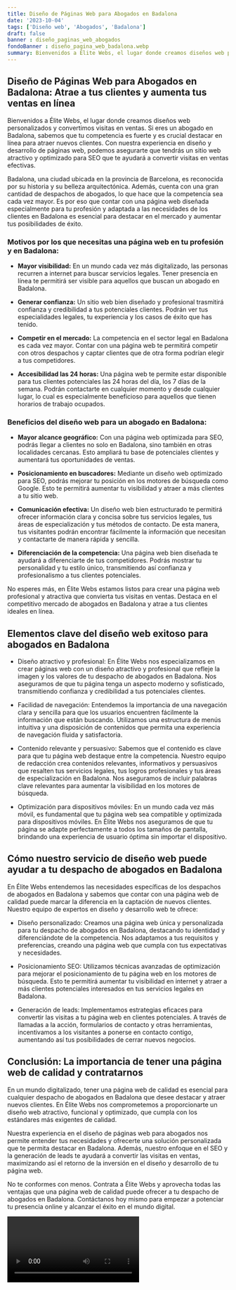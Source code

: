 ```yaml
---
title: Diseño de Páginas Web para Abogados en Badalona
date: '2023-10-04'
tags: ['Diseño web', 'Abogados', 'Badalona']
draft: false
banner : diseño_paginas_web_abogados
fondoBanner : diseño_pagina_web_badalona.webp
summary: Bienvenidos a Élite Webs, el lugar donde creamos diseños web personalizados y convertimos visitas en ventas. Si eres un abogado en Badalona, sabemos que tu competencia es fuerte y es crucial destacar en línea para atraer nuevos clientes. Con nuestra experiencia en diseño y desarrollo de páginas web, podemos asegurarte que tendrás un sitio web atractivo y optimizado para SEO que te ayudará a convertir visitas en ventas efectivas.
---
```


## Diseño de Páginas Web para Abogados en Badalona: Atrae a tus clientes y aumenta tus ventas en línea

Bienvenidos a Élite Webs, el lugar donde creamos diseños web personalizados y convertimos visitas en ventas. Si eres un abogado en Badalona, sabemos que tu competencia es fuerte y es crucial destacar en línea para atraer nuevos clientes. Con nuestra experiencia en diseño y desarrollo de páginas web, podemos asegurarte que tendrás un sitio web atractivo y optimizado para SEO que te ayudará a convertir visitas en ventas efectivas.

Badalona, una ciudad ubicada en la provincia de Barcelona, es reconocida por su historia y su belleza arquitectónica. Además, cuenta con una gran cantidad de despachos de abogados, lo que hace que la competencia sea cada vez mayor. Es por eso que contar con una página web diseñada especialmente para tu profesión y adaptada a las necesidades de los clientes en Badalona es esencial para destacar en el mercado y aumentar tus posibilidades de éxito.

### Motivos por los que necesitas una página web en tu profesión y en Badalona:

- **Mayor visibilidad:** En un mundo cada vez más digitalizado, las personas recurren a internet para buscar servicios legales. Tener presencia en línea te permitirá ser visible para aquellos que buscan un abogado en Badalona.

- **Generar confianza:** Un sitio web bien diseñado y profesional trasmitirá confianza y credibilidad a tus potenciales clientes. Podrán ver tus especialidades legales, tu experiencia y los casos de éxito que has tenido.

- **Competir en el mercado:** La competencia en el sector legal en Badalona es cada vez mayor. Contar con una página web te permitirá competir con otros despachos y captar clientes que de otra forma podrían elegir a tus competidores.

- **Accesibilidad las 24 horas:** Una página web te permite estar disponible para tus clientes potenciales las 24 horas del día, los 7 días de la semana. Podrán contactarte en cualquier momento y desde cualquier lugar, lo cual es especialmente beneficioso para aquellos que tienen horarios de trabajo ocupados.

### Beneficios del diseño web para un abogado en Badalona:

- **Mayor alcance geográfico:** Con una página web optimizada para SEO, podrás llegar a clientes no solo en Badalona, sino también en otras localidades cercanas. Esto ampliará tu base de potenciales clientes y aumentará tus oportunidades de ventas.

- **Posicionamiento en buscadores:** Mediante un diseño web optimizado para SEO, podrás mejorar tu posición en los motores de búsqueda como Google. Esto te permitirá aumentar tu visibilidad y atraer a más clientes a tu sitio web.

- **Comunicación efectiva:** Un diseño web bien estructurado te permitirá ofrecer información clara y concisa sobre tus servicios legales, tus áreas de especialización y tus métodos de contacto. De esta manera, tus visitantes podrán encontrar fácilmente la información que necesitan y contactarte de manera rápida y sencilla.

- **Diferenciación de la competencia:** Una página web bien diseñada te ayudará a diferenciarte de tus competidores. Podrás mostrar tu personalidad y tu estilo único, transmitiendo así confianza y profesionalismo a tus clientes potenciales.

No esperes más, en Élite Webs estamos listos para crear una página web profesional y atractiva que convierta tus visitas en ventas. Destaca en el competitivo mercado de abogados en Badalona y atrae a tus clientes ideales en línea.

<GifSeo />

<Cta />

## Elementos clave del diseño web exitoso para abogados en Badalona

- Diseño atractivo y profesional: En Élite Webs nos especializamos en crear páginas web con un diseño atractivo y profesional que refleje la imagen y los valores de tu despacho de abogados en Badalona. Nos aseguramos de que tu página tenga un aspecto moderno y sofisticado, transmitiendo confianza y credibilidad a tus potenciales clientes.

- Facilidad de navegación: Entendemos la importancia de una navegación clara y sencilla para que los usuarios encuentren fácilmente la información que están buscando. Utilizamos una estructura de menús intuitiva y una disposición de contenidos que permita una experiencia de navegación fluida y satisfactoria.

- Contenido relevante y persuasivo: Sabemos que el contenido es clave para que tu página web destaque entre la competencia. Nuestro equipo de redacción crea contenidos relevantes, informativos y persuasivos que resalten tus servicios legales, tus logros profesionales y tus áreas de especialización en Badalona. Nos aseguramos de incluir palabras clave relevantes para aumentar la visibilidad en los motores de búsqueda.

- Optimización para dispositivos móviles: En un mundo cada vez más móvil, es fundamental que tu página web sea compatible y optimizada para dispositivos móviles. En Élite Webs nos aseguramos de que tu página se adapte perfectamente a todos los tamaños de pantalla, brindando una experiencia de usuario óptima sin importar el dispositivo.

## Cómo nuestro servicio de diseño web puede ayudar a tu despacho de abogados en Badalona

En Élite Webs entendemos las necesidades específicas de los despachos de abogados en Badalona y sabemos que contar con una página web de calidad puede marcar la diferencia en la captación de nuevos clientes. Nuestro equipo de expertos en diseño y desarrollo web te ofrece:

- Diseño personalizado: Creamos una página web única y personalizada para tu despacho de abogados en Badalona, destacando tu identidad y diferenciándote de la competencia. Nos adaptamos a tus requisitos y preferencias, creando una página web que cumpla con tus expectativas y necesidades.

- Posicionamiento SEO: Utilizamos técnicas avanzadas de optimización para mejorar el posicionamiento de tu página web en los motores de búsqueda. Esto te permitirá aumentar tu visibilidad en internet y atraer a más clientes potenciales interesados en tus servicios legales en Badalona.

- Generación de leads: Implementamos estrategias eficaces para convertir las visitas a tu página web en clientes potenciales. A través de llamadas a la acción, formularios de contacto y otras herramientas, incentivamos a los visitantes a ponerse en contacto contigo, aumentando así tus posibilidades de cerrar nuevos negocios.

## Conclusión: La importancia de tener una página web de calidad y contratarnos

En un mundo digitalizado, tener una página web de calidad es esencial para cualquier despacho de abogados en Badalona que desee destacar y atraer nuevos clientes. En Élite Webs nos comprometemos a proporcionarte un diseño web atractivo, funcional y optimizado, que cumpla con los estándares más exigentes de calidad.

Nuestra experiencia en el diseño de páginas web para abogados nos permite entender tus necesidades y ofrecerte una solución personalizada que te permita destacar en Badalona. Además, nuestro enfoque en el SEO y la generación de leads te ayudará a convertir las visitas en ventas, maximizando así el retorno de la inversión en el diseño y desarrollo de tu página web.

No te conformes con menos. Contrata a Élite Webs y aprovecha todas las ventajas que una página web de calidad puede ofrecer a tu despacho de abogados en Badalona. Contáctanos hoy mismo para empezar a potenciar tu presencia online y alcanzar el éxito en el mundo digital.

<Video />

<CtaBot job='Abogados' city='Badalona'/>

<Gmaps query='Badalona+españa+maps' />